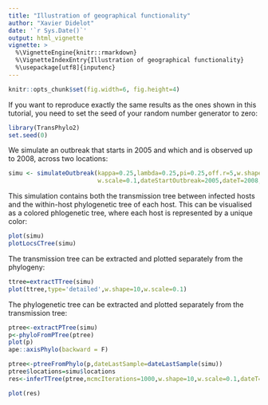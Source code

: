 ```yaml
---
title: "Illustration of geographical functionality"
author: "Xavier Didelot"
date: '`r Sys.Date()`'
output: html_vignette
vignette: >
  %\VignetteEngine{knitr::rmarkdown}
  %\VignetteIndexEntry{Illustration of geographical functionality}
  %\usepackage[utf8]{inputenc}
---
```

```r
knitr::opts_chunk$set(fig.width=6, fig.height=4) 
```

If you want to reproduce exactly the same results as the ones shown in this tutorial, you need to set the seed of your random number generator to zero:
```r
library(TransPhylo2)
set.seed(0)
```

We simulate an outbreak that starts in 2005 and which and is observed up to 2008, across two locations:

```r
simu <- simulateOutbreak(kappa=0.25,lambda=0.25,pi=0.25,off.r=5,w.shape=10,
                         w.scale=0.1,dateStartOutbreak=2005,dateT=2008,nLocs=2,rho=0.8)
```

This simulation contains both the transmission tree between infected hosts and the within-host phylogenetic tree of each host. This can be visualised as a colored phlogenetic tree, where each host is represented by a unique color:

```r
plot(simu)
plotLocsCTree(simu)
```

The transmission tree can be extracted and plotted separately from the phylogeny:


```r
ttree=extractTTree(simu)
plot(ttree,type='detailed',w.shape=10,w.scale=0.1)
```

The phylogenetic tree can be extracted and plotted separately from the transmission tree:

```r
ptree<-extractPTree(simu)
p<-phyloFromPTree(ptree)
plot(p)
ape::axisPhylo(backward = F)
```


```r
ptree<-ptreeFromPhylo(p,dateLastSample=dateLastSample(simu))
ptree$locations=simu$locations
res<-inferTTree(ptree,mcmcIterations=1000,w.shape=10,w.scale=0.1,dateT=2008,update.rho=T)
```

```r
plot(res)
```
